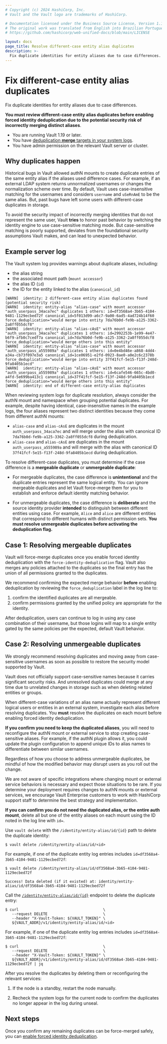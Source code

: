 ```yaml
---
# Copyright (c) 2024 HashiCorp, Inc.
# Vault and the Vault logo are trademarks of HashiCorp.

# Documentation licensed under the Business Source License, Version 1.1.
# The original work was translated from English into Brazilian Portuguese.
# https://github.com/hashicorp/web-unified-docs/blob/main/LICENSE

layout: docs
page_title: Resolve different-case entity alias duplicates
description: >-
  Fix duplicate identities for entity aliases due to case differences.
---
```


# Fix different-case entity alias duplicates

Fix duplicate identities for entity aliases due to case differences.

**You must review different-case entity alias duplicates before enabling forced
identity deduplication due to the potential security risk of incorrectly merging
distinct aliases**.


<Tip title="Assumptions">

- You are running Vault 1.19 or later.
- You have [deduplication **merge** targets in your system logs](/vault/docs/secrets/identity/deduplication).
- You have admin permission on the relevant Vault server or cluster.

</Tip>


## Why duplicates happen

Historical bugs in Vault allowed authN mounts to create duplicate entries of the
same entity alias if the aliases used difference cases. For example, if an
external LDAP system returns unnormalized usernames or changes the normalization
scheme over time. By default, Vault uses case-insensitive matching for the
usernames and considers `username` and `uSeRnAmE` to be the same alias. But,
past bugs have left some users with different-case duplicates in storage.

To avoid the security impact of incorrectly merging identities that do not
represent the same user, Vault **tries** to honor past behavior by switching the
identity engine to use case-sensitive matching mode. But case-sensitive matching
is poorly supported, deviates from the foundational security assumptions Vault
makes, and can lead to unexpected behavior.

## Example server log

The Vault system log provides warnings about duplicate aliases, including:

- the alias string
- the associated mount path (`mount accessor`)
- the alias ID (`id`)
- the ID for the entity linked to the alias (`canonical_id`)

<CodeBlockConfig hideClipboard>

```text
[WARN]  identity: 2 different-case entity alias duplicates found (potential security risk)
[WARN]  identity: entity-alias "alias-case" with mount accessor "auth_userpass_34aca7ec" duplicates 1 others: id=df3568a4-3b65-4104-9481-1129ecbed72f canonical_id=5f013d99-a6c7-9a00-6ad5-4ad724b14f60 force_deduplication="would merge into entity 7da76b0d-fe9b-a125-3362-2a8ff055dcf8"
[WARN]  identity: entity-alias "alias-cAsE" with mount accessor "auth_userpass_34aca7ec" duplicates 1 others: id=2992253b-1e99-4e47-b6f9-afb0c7cedf7a canonical_id=7da76b0d-fe9b-a125-3362-2a8ff055dcf8 force_deduplication="would merge others into this entity"
[WARN]  identity: entity-alias "alias-case" with mount accessor "auth_userpass_a555989a" duplicates 1 others: id=0e4bd46e-a868-4dd4-a34a-cb73f097e3a5 canonical_id=1ce06951-e2fd-0923-8ae0-a0e2c6c2378b force_deduplication="would merge into entity 37f41fcf-5e15-f13f-248d-9fa8405b1ecd"
[WARN]  identity: entity-alias "alias-cAsE" with mount accessor "auth_userpass_a555989a" duplicates 1 others: id=6cafe546-665c-4bd0-a4fd-5e699ba413c1 canonical_id=37f41fcf-5e15-f13f-248d-9fa8405b1ecd force_deduplication="would merge others into this entity"
[WARN]  identity: end of different-case entity-alias duplicates
```

</CodeBlockConfig>

When reviewing system logs for duplicate resolution, always consider the authN
mount and namespace when grouping potential duplicates. For example, despite
having identical, case-insensitive names in the example logs, the four aliases
represent two distinct identities because they come from different authN mounts:

- `alias-case` and `alias-cAsE` are duplicates in the mount `auth_userpass_34aca7ec`
  and will merge under the alias with canonical ID `7da76b0d-fe9b-a125-3362-2a8ff055dcf8`
  during deduplication.
- `alias-case` and `alias-cAsE` are duplicates in the mount `auth_userpass_a555989a`
  and will merge with the alias with canonical ID `37f41fcf-5e15-f13f-248d-9fa8405b1ecd`
  during deduplication.


To resolve different-case duplicates, you must determine if the case difference
is a **mergeable duplicate** or **unmergeable duplicate**:

- For mergeable duplicates, the case difference is **unintentional** and the
  duplicate entries represent the same logical entity. You can ignore mergeable
  duplicates and let Vault force-merge them for you to establish and enforce
  default identity matching behavior.

- For unmergeable duplicates, the case difference is **deliberate** and the
  source identity provider **intended** to distinguish between different
  entities using case. For example, `Alice` and `alice` are different entities
  that correspond to different humans with distinct permission sets. **You must
  resolve unmergeable duplicates before activating the deduplication flag.**



## Case 1: Resolving mergeable duplicates

Vault will force-merge duplicates once you enable forced identity deduplication
with the `force-identity-deduplication` flag. Vault also merges any policies
attached to the duplicates so the final entry has the union of all permissions
granted to the duplicates.

We recommend confirming the expected merge behavior **before** enabling
deduplication by reviewing the `force_deduplication` label in the log line to:

1. confirm the identified duplicates are all mergeable.
1. confirm permissions granted by the unified policy are appropriate for the
   identity.

After deduplication, users can continue to log in using any case combination of
their username, but those logins will map to a single entity gated by the same
policies per the expected, default Vault behavior.


## Case 2: Resolving unmergeable duplicates

<Warning>

We strongly recommend resolving duplicates and moving away from case-sensitive
usernames as soon as possible to restore the security model supported by Vault.

Vault does not officially support case-sensitive names because it carries
significant security risks. And unresolved duplicates could merge at any time
due to unrelated changes in storage such as when deleting related entities or
groups.

</Warning>

When different-case variations of an alias name actually represent different
logical users or entities in an external system, investigate each alias before
resolving duplicates. You **must** resolve the duplicates on each mount before
enabling forced identity deduplication.

**If you confirm you need to keep the duplicated aliases**, you will need to
reconfigure the authN mount or external service to stop creating case-sensitive
aliases. For example, if the authN plugin allows it, you could update the plugin
configuration to append unique IDs to alias names to differentiate between
similar usernames.

Regardless of how you choose to address unmergeable duplicates, be mindful of
how the modified behavior may disrupt users as you roll out the change.

<Note>

We are not aware of specific integrations where changing mount or external
service behaviors is necessary and expect those situations to be rare. If you
determine your deployment requires changes to authN mounts or external services,
we encourage Vault Enterprise customers to work with HashiCorp support staff to
determine the best strategy and implementation.

</Note>

**If you can confirm you do not need the duplicated alias, or the entire auth
mount**, delete all but one of the entity aliases on each mount using the ID
noted in the log line with `id=`.

<Tabs>

<Tab heading="CLI" group="cli">

Use `vault delete` with the `/identity/entity-alias/id/{id}` path to delete the
duplicate identity:

```shell-session
$ vault delete /identity/entity-alias/id/<id>
```

For example, if one of the duplicate entity log entries includes
`id=df3568a4-3b65-4104-9481-1129ecbed72f`:

<CodeBlockConfig hideClipboard="true">

```shell-session
$ vault delete /identity/entity-alias/id/df3568a4-3b65-4104-9481-1129ecbed72f

Success! Data deleted (if it existed) at: identity/entity-alias/id/df3568a4-3b65-4104-9481-1129ecbed72f
```

</CodeBlockConfig>

</Tab>

<Tab heading="API" group="api">

Call the [`/identity/entity-alias/id/{id}`](/vault/api-docs/secret/identity/entity-alias#delete-entity-alias-by-id)
endpoint to delete the duplicate entry:

```shell-session
$ curl                                      \
   --request DELETE                         \
   --header "X-Vault-Token: ${VAULT_TOKEN}" \
   ${VAULT_ADDR}/v1/identity/entity-alias/id/<id>
```

For example, if one of the duplicate entity log entries includes
`id=df3568a4-3b65-4104-9481-1129ecbed72f`:

<CodeBlockConfig hideClipboard="true">

```shell-session
$ curl                                      \
   --request DELETE                         \
   --header "X-Vault-Token: ${VAULT_TOKEN}" \
   ${VAULT_ADDR}/v1/identity/entity-alias/id/df3568a4-3b65-4104-9481-1129ecbed72f | jq
```

</CodeBlockConfig>

</Tab>

</Tabs>

After you resolve the duplicates by deleting them or reconfiguring the relevant
services:

1. If the node is a standby, restart the node manually.

1. Recheck the system logs for the current node to confirm the duplicates no
   longer appear in the log during unseal.


## Next steps

Once you confirm any remaining duplicates can be force-merged safely, you can
[enable forced identity deduplication](/vault/docs/secrets/identity/deduplication#dedupe-flag).

